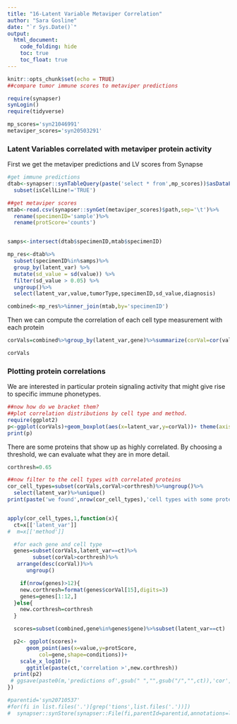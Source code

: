 ```yaml
---
title: "16-Latent Variable Metaviper Correlation"
author: "Sara Gosline"
date: "`r Sys.Date()`"
output:
  html_document:
    code_folding: hide
    toc: true
    toc_float: true
---
```


```r
knitr::opts_chunk$set(echo = TRUE)
##compare tumor immune scores to metaviper predictions

require(synapser)
synLogin()
require(tidyverse)

mp_scores='syn21046991'
metaviper_scores='syn20503291'
```

### Latent Variables correlated with metaviper protein activity

First we get the metaviper predictions and LV scores from Synapse

```r
#get immune predictions
dtab<-synapser::synTableQuery(paste('select * from',mp_scores))$asDataFrame()%>%
  subset(isCellLine!='TRUE')

##get metaviper scores
mtab<-read.csv(synapser::synGet(metaviper_scores)$path,sep='\t')%>%
  rename(specimenID='sample')%>%
  rename(protScore='counts')


samps<-intersect(dtab$specimenID,mtab$specimenID)

mp_res<-dtab%>%
  subset(specimenID%in%samps)%>%
  group_by(latent_var) %>%
  mutate(sd_value = sd(value)) %>%
  filter(sd_value > 0.05) %>%
  ungroup()%>%
  select(latent_var,value,tumorType,specimenID,sd_value,diagnosis)

combined<-mp_res%>%inner_join(mtab,by='specimenID')

```

Then we can compute the correlation of each cell type measurement with each protein
```r
corVals=combined%>%group_by(latent_var,gene)%>%summarize(corVal=cor(value,protScore,use='pairwise.complete.obs'))

corVals
```

### Plotting protein correlations
We are interested in particular protein signaling activity that might give rise to specific immune phonetypes.

```r
##now how do we bracket them?
##plot correlation distributions by cell type and method. 
require(ggplot2)
p<-ggplot(corVals)+geom_boxplot(aes(x=latent_var,y=corVal))+ theme(axis.text.x = element_text(angle = 45, hjust = 1))+ggtitle("Correlation of metaviper proteins with lv")
print(p)
```

There are some proteins that show up as highly correlated. By choosing a threshold, we can evaluate what they are in more detail.

```r
corthresh=0.65

##now filter to the cell types with correlated proteins
cor_cell_types=subset(corVals,corVal>corthresh)%>%ungroup()%>%
  select(latent_var)%>%unique()
print(paste('we found',nrow(cor_cell_types),'cell types with some protein correlation greater than',corthresh))


apply(cor_cell_types,1,function(x){
  ct=x[['latent_var']]
#  m=x[['method']]

  #for each gene and cell type
  genes=subset(corVals,latent_var==ct)%>%
        subset(corVal>corthresh)%>%
   arrange(desc(corVal))%>%
      ungroup()

    if(nrow(genes)>12){
    new.corthresh=format(genes$corVal[15],digits=3)
    genes=genes[1:12,]
  }else{
    new.corthresh=corthresh
  }

  scores=subset(combined,gene%in%genes$gene)%>%subset(latent_var==ct)

  p2<- ggplot(scores)+
      geom_point(aes(x=value,y=protScore,
          col=gene,shape=conditions))+
    scale_x_log10()+
      ggtitle(paste(ct,'correlation >',new.corthresh))
  print(p2)
 # ggsave(paste0(m,'predictions of',gsub(" ","",gsub("/","",ct)),'cor',new.corthresh,'.pdf'))
})

#parentid='syn20710537'
#for(fi in list.files('.')[grep('tions',list.files('.'))])
#  synapser::synStore(synapser::File(fi,parentId=parentid,annotations=list(resourceType='analysis',isMultiSpecimen='TRUE',isMultiIndividual='TRUE')),used=c(deconv_scores,metaviper_scores),executed=this.script)
```

